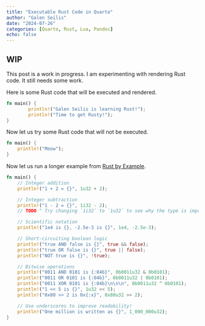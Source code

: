 ```yaml
---
title: "Executable Rust Code in Quarto"
author: "Galen Seilis"
date: "2024-07-26"
categories: [Quarto, Rust, Lua, Pandoc]
echo: false
---
```


::: {.callout-warning}
## WIP

This post is a work in progress. I am experimenting with rendering Rust code. It still needs some work.
:::


Here is some Rust code that will be executed and rendered.

```rust
fn main() {
        println!("Galen Seilis is learning Rust!");
        println!("Time to get Rusty!");
}
```

Now let us try some Rust code that will not be executed.


```rust
fn main() {
    println!("Meow");
}
```

Now let us run a longer example from [Rust by Example](https://doc.rust-lang.org/rust-by-example/primitives/literals.html).

```rust
fn main() {
    // Integer addition
    println!("1 + 2 = {}", 1u32 + 2);

    // Integer subtraction
    println!("1 - 2 = {}", 1i32 - 2);
    // TODO ^ Try changing `1i32` to `1u32` to see why the type is important

    // Scientific notation
    println!("1e4 is {}, -2.5e-3 is {}", 1e4, -2.5e-3);

    // Short-circuiting boolean logic
    println!("true AND false is {}", true && false);
    println!("true OR false is {}", true || false);
    println!("NOT true is {}", !true);

    // Bitwise operations
    println!("0011 AND 0101 is {:04b}", 0b0011u32 & 0b0101);
    println!("0011 OR 0101 is {:04b}", 0b0011u32 | 0b0101);
    println!("0011 XOR 0101 is {:04b}\n\n\n", 0b0011u32 ^ 0b0101);
    println!("1 << 5 is {}", 1u32 << 5);
    println!("0x80 >> 2 is 0x{:x}", 0x80u32 >> 2);

    // Use underscores to improve readability!
    println!("One million is written as {}", 1_000_000u32);
}
```


